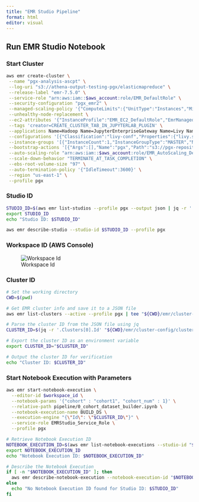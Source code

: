 ```yaml
---
title: "EMR Studio Pipeline"
format: html
editor: visual
---
```


## Run EMR Studio Notebook

### Start Cluster

```bash

aws emr create-cluster \
 --name "pgx-analysis-ascpt" \
 --log-uri "s3://athena-output-testing-pgx/elasticmapreduce" \
 --release-label "emr-7.5.0" \
 --service-role "arn:aws:iam::$aws_account:role/EMR_DefaultRole" \
 --security-configuration "pgx_emr2" \
 --managed-scaling-policy '{"ComputeLimits":{"UnitType":"Instances","MinimumCapacityUnits":3,"MaximumCapacityUnits":100,"MaximumOnDemandCapacityUnits":100,"MaximumCoreCapacityUnits":100}}' \
 --unhealthy-node-replacement \
 --ec2-attributes '{"InstanceProfile":"EMR_EC2_DefaultRole","EmrManagedMasterSecurityGroup":"sg-0a5260eee9a20654e","EmrManagedSlaveSecurityGroup":"sg-0f01580b24ea364e1","KeyName":"mushin_pgx","AdditionalMasterSecurityGroups":[],"AdditionalSlaveSecurityGroups":[],"ServiceAccessSecurityGroup":"sg-0e25102a082ef38d1","SubnetId":"subnet-03f689fd2cb8cbb2c"}' \
 --tags 'creator=CREATE_CLUSTER_TAB_IN_JUPYTERLAB_PLUGIN' \
 --applications Name=Hadoop Name=JupyterEnterpriseGateway Name=Livy Name=Spark \
 --configurations '[{"Classification":"livy-conf","Properties":{"livy.server.session.timeout":"6h","livy.spark.deploy-mode":"cluster"}},{"Classification":"spark-hive-site","Properties":{"hive.metastore.client.factory.class":"com.amazonaws.glue.catalog.metastore.AWSGlueDataCatalogHiveClientFactory"}}]' \
 --instance-groups '[{"InstanceCount":1,"InstanceGroupType":"MASTER","Name":"master","InstanceType":"m2.2xlarge","EbsConfiguration":{"EbsBlockDeviceConfigs":[{"VolumeSpecification":{"VolumeType":"gp2","SizeInGB":32},"VolumesPerInstance":2}],"EbsOptimized":false}},{"InstanceCount":3,"InstanceGroupType":"CORE","Name":"slave","InstanceType":"m2.2xlarge","EbsConfiguration":{"EbsBlockDeviceConfigs":[{"VolumeSpecification":{"VolumeType":"gp2","SizeInGB":32},"VolumesPerInstance":2}],"EbsOptimized":false}}]' \
 --bootstrap-actions '[{"Args":[],"Name":"pgx","Path":"s3://pgx-repository/emr-config/pgx_emr_studio_python39_bootstrap.sh"}]' \
 --auto-scaling-role "arn:aws:iam::$aws_account:role/EMR_AutoScaling_DefaultRole" \
 --scale-down-behavior "TERMINATE_AT_TASK_COMPLETION" \
 --ebs-root-volume-size "97" \
 --auto-termination-policy '{"IdleTimeout":3600}' \
 --region "us-east-1" \
 --profile pgx

```

### Studio ID

```bash

STUDIO_ID=$(aws emr list-studios --profile pgx --output json | jq -r '.Studios[0].StudioId')
export STUDIO_ID
echo "Studio ID: $STUDIO_ID"

```

```bash

aws emr describe-studio --studio-id $STUDIO_ID --profile pgx

```

### Workspace ID (AWS Console)

![Workspace Id](images/workspace_id.png)

### Cluster ID

```bash

# Set the working directory
CWD=$(pwd)

# Get EMR cluster info and save it to a JSON file
aws emr list-clusters --active --profile pgx | tee "${CWD}/emr/cluster-config/cluster_info.json"

# Parse the cluster ID from the JSON file using jq
CLUSTER_ID=$(jq -r '.Clusters[0].Id' "${CWD}/emr/cluster-config/cluster_info.json")

# Export the cluster ID as an environment variable
export CLUSTER_ID="$CLUSTER_ID"

# Output the cluster ID for verification
echo "Cluster ID: $CLUSTER_ID"


```

### Start Notebook Execution with Parameters

```bash

aws emr start-notebook-execution \
  --editor-id $workspace_id \
  --notebook-params '{"cohort" : "cohort1", "cohort_num" : 1}' \
  --relative-path pipeline/0_cohort_dataset_builder.ipynb \
  --notebook-execution-name BUILD_DS \
  --execution-engine "{\"Id\": \"$CLUSTER_ID\"}" \
  --service-role EMRStudio_Service_Role \
  --profile pgx


```

```bash

# Retrieve Notebook Execution ID
NOTEBOOK_EXECUTION_ID=$(aws emr list-notebook-executions --studio-id "$STUDIO_ID" --profile pgx --output json | jq -r '.NotebookExecutions[0].NotebookExecutionId')
export NOTEBOOK_EXECUTION_ID
echo "Notebook Execution ID: $NOTEBOOK_EXECUTION_ID"

# Describe the Notebook Execution
if [ -n "$NOTEBOOK_EXECUTION_ID" ]; then
  aws emr describe-notebook-execution --notebook-execution-id "$NOTEBOOK_EXECUTION_ID" --profile pgx
else
  echo "No Notebook Execution ID found for Studio ID: $STUDIO_ID"
fi

```
